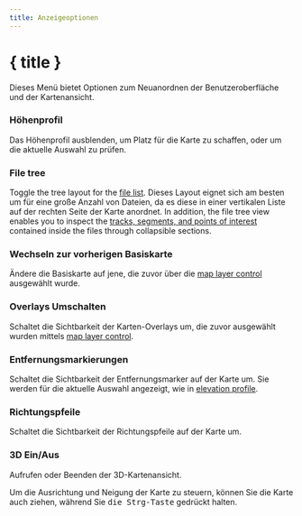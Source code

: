 ```yaml
---
title: Anzeigeoptionen
---
```


<script lang="ts">
</script>

# { title }

Dieses Menü bietet Optionen zum Neuanordnen der Benutzeroberfläche und der Kartenansicht.

### <ChartArea size="16" class="inline-block" style="margin-bottom: 2px" /> Höhenprofil

Das Höhenprofil ausblenden, um Platz für die Karte zu schaffen, oder um die aktuelle Auswahl zu prüfen.

### <ListTree size="16" class="inline-block" style="margin-bottom: 2px" /> File tree

Toggle the tree layout for the [file list](../files-and-stats).
Dieses Layout eignet sich am besten um für eine große Anzahl von Dateien, da es diese in einer vertikalen Liste auf der rechten Seite der Karte anordnet.
In addition, the file tree view enables you to inspect the [tracks, segments, and points of interest](../gpx) contained inside the files through collapsible sections.

### <Map size="16" class="inline-block" style="margin-bottom: 2px" /> Wechseln zur vorherigen Basiskarte

Ändere die Basiskarte auf jene, die zuvor über die [map layer control](../map-controls) ausgewählt wurde.

### <Layers2 size="16" class="inline-block" style="margin-bottom: 2px" /> Overlays Umschalten

Schaltet die Sichtbarkeit der Karten-Overlays um, die zuvor ausgewählt wurden mittels [map layer control](../map-controls).

### <Coins size="16" class="inline-block" style="margin-bottom: 2px" /> Entfernungsmarkierungen

Schaltet die Sichtbarkeit der Entfernungsmarker auf der Karte um.
Sie werden für die aktuelle Auswahl angezeigt, wie in [elevation profile](../files-and-stats).

### <Milestone size="16" class="inline-block" style="margin-bottom: 2px" /> Richtungspfeile

Schaltet die Sichtbarkeit der Richtungspfeile auf der Karte um.

### <Box size="16" class="inline-block" style="margin-bottom: 2px" /> 3D Ein/Aus

Aufrufen oder Beenden der 3D-Kartenansicht.

<DocsNote>

Um die Ausrichtung und Neigung der Karte zu steuern, können Sie die Karte auch ziehen, während Sie <kbd>die Strg-Taste</kbd> gedrückt halten.

</DocsNote>

